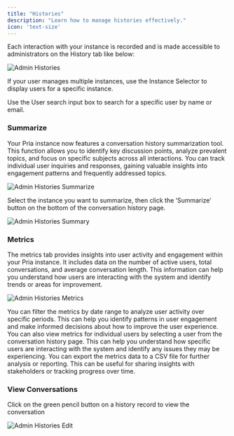 ```yaml
---
title: "Histories"
description: "Learn how to manage histories effectively."
icon: 'text-size'
---
```


Each interaction with your instance is recorded and is made accessible to administrators on the History tab like below:


![Admin Histories](/images/guides/admin/admin-histories.webp)

If your user manages multiple instances, use the Instance Selector to display users for a specific instance.

Use the User search input box to search for a specific user by name or email.


### Summarize
Your Pria instance now features a conversation history summarization tool. This function allows you to identify key discussion points, analyze prevalent topics, and focus on specific subjects across all interactions. You can track individual user inquiries and responses, gaining valuable insights into engagement patterns and frequently addressed topics.

![Admin Histories Summarize](/images/guides/admin/admin-histories-summarize.webp)

Select the instance you want to summarize, then click the ‘Summarize’ button on the bottom of the conversation history page.

![Admin Histories Summary](/images/guides/admin/admin-histories-summary.webp)

### Metrics
The metrics tab provides insights into user activity and engagement within your Pria instance. It includes data on the number of active users, total conversations, and average conversation length. This information can help you
understand how users are interacting with the system and identify trends or areas for improvement.


![Admin Histories Metrics](/images/guides/admin/admin-histories-metrics.webp)

You can filter the metrics by date range to analyze user activity over specific periods. This can help you identify patterns in user engagement and make informed decisions about how to improve the user experience.
You can also view metrics for individual users by selecting a user from the conversation history page. This can help you understand how specific users are interacting with the system and identify any issues they may be experiencing.
You can export the metrics data to a CSV file for further analysis or reporting. This can be useful for sharing insights with stakeholders or tracking progress over time.


### View Conversations
Click on the green pencil button on a history record to view the conversation

![Admin Histories Edit](/images/guides/admin/admin-histories-edit.webp)
